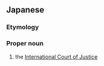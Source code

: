 ==Japanese==
{{DEFAULTSORT:こくさいしほうさいばんしょ}}
{{ja-kanjitab|こく|さい|し|ほう|さい|ばん|しょ|yomi=o}}
{{wikipedia|lang=ja}}

===Etymology===
{{compound|ja|国際|司法|裁判所|tr1=kokusai|t1=[[international]]|tr2=shihō|t2=[[judiciary]]|tr3=saibansho|t3=[[court]]}}

===Proper noun===
{{ja-pos|proper|こくさい しほう さいばんしょ|hhira=こくさいしはふさいばんしよ}}

# the [[International Court of Justice]]

{{C|ja|Organizations}}